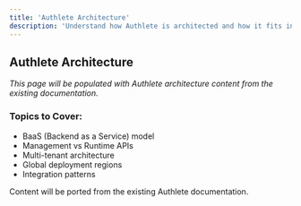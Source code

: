 ```yaml
---
title: 'Authlete Architecture'
description: 'Understand how Authlete is architected and how it fits into your application'
---
```


## Authlete Architecture

*This page will be populated with Authlete architecture content from the existing documentation.*

### Topics to Cover:
- BaaS (Backend as a Service) model
- Management vs Runtime APIs
- Multi-tenant architecture
- Global deployment regions
- Integration patterns

<Note>
Content will be ported from the existing Authlete documentation.
</Note>

